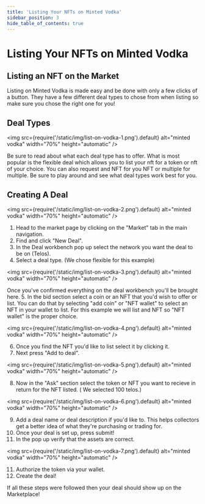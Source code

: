 ---
title: 'Listing Your NFTs on Minted Vodka'
sidebar_position: 3
hide_table_of_contents: true
---

# Listing Your NFTs on Minted Vodka

## Listing an NFT on the Market

Listing on Minted Vodka is made easy and be done with only a few clicks of a button. They have a few different deal types to chose from when listing so make sure you chose the right one for you!

## Deal Types

<img
  src={require('/static/img/list-on-vodka-1.png').default}
  alt="minted vodka"
  width="70%"
  height="automatic"
/>

Be sure to read about what each deal type has to offer. What is most popular is the flexible deal which allows you to list your nft for a token or nft of your choice. You can also request and NFT for you NFT or multiple for multiple. Be sure to play around and see what deal types work best for you. 

## Creating A Deal

<img
  src={require('/static/img/list-on-vodka-2.png').default}
  alt="minted vodka"
  width="70%"
  height="automatic"
/>

1. Head to the market page by clicking on the "Market" tab in the main navigation.
2. Find and click "New Deal".
3. In the Deal workbench pop up select the network you want the deal to be on (Telos).
4. Select a deal type. (We chose flexible for this example)

<img
  src={require('/static/img/list-on-vodka-3.png').default}
  alt="minted vodka"
  width="70%"
  height="automatic"
/>

Once you've confirmed everything on the deal workbench you'll be brought here.
    5. In the bid section select a coin or an NFT that you'd wish to offer or list. 
You can do that by selecting "add coin" or "NFT wallet" to select an NFT in your wallet to list. For this example we will list and NFT so "NFT wallet" is the proper choice.

<img
  src={require('/static/img/list-on-vodka-4.png').default}
  alt="minted vodka"
  width="70%"
  height="automatic"
/>

6. Once you find the NFT you'd like to list select it by clicking it.
7. Next press "Add to deal".

<img
  src={require('/static/img/list-on-vodka-5.png').default}
  alt="minted vodka"
  width="70%"
  height="automatic"
/>

8. Now in the "Ask" section select the token or NFT you want to recieve in return for the NFT listed. ( We selected 100 telos.)

<img
  src={require('/static/img/list-on-vodka-6.png').default}
  alt="minted vodka"
  width="70%"
  height="automatic"
/>

9. Add a deal name or deal description if you'd like to. This helps collectors get a better idea of what they're purchasing or trading for. 
10. Once your deal is set up, press submit!
11. In the pop up verify that the assets are correct.

<img
  src={require('/static/img/list-on-vodka-7.png').default}
  alt="minted vodka"
  width="70%"
  height="automatic"
/>

11. Authorize the token via your wallet. 
12. Create the deal!

If all these steps were followed then your deal should show up on the Marketplace!
